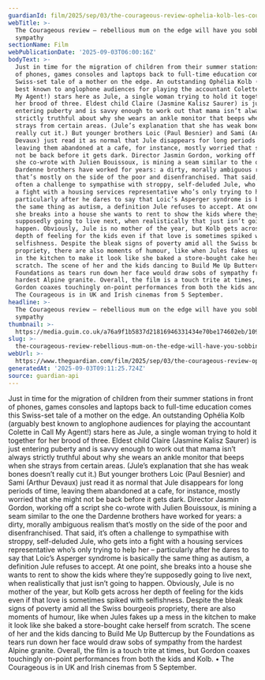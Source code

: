 ```yaml
---
guardianId: film/2025/sep/03/the-courageous-review-ophelia-kolb-les-courageux
webTitle: >-
  The Courageous review – rebellious mum on the edge will have you sobbing in
  sympathy
sectionName: Film
webPublicationDate: '2025-09-03T06:00:16Z'
bodyText: >-
  Just in time for the migration of children from their summer stations in front
  of phones, games consoles and laptops back to full-time education comes this
  Swiss-set tale of a mother on the edge. An outstanding Ophélia Kolb (arguably
  best known to anglophone audiences for playing the accountant Colette in Call
  My Agent!) stars here as Jule, a single woman trying to hold it together for
  her brood of three. Eldest child Claire (Jasmine Kalisz Saurer) is just
  entering puberty and is savvy enough to work out that mama isn’t always
  strictly truthful about why she wears an ankle monitor that beeps when she
  strays from certain areas. (Jule’s explanation that she has weak bones doesn’t
  really cut it.) But younger brothers Loic (Paul Besnier) and Sami (Arthur
  Devaux) just read it as normal that Jule disappears for long periods of time,
  leaving them abandoned at a cafe, for instance, mostly worried that she might
  not be back before it gets dark. Director Jasmin Gordon, working off a script
  she co-wrote with Julien Bouissoux, is mining a seam similar to the one the
  Dardenne brothers have worked for years: a dirty, morally ambiguous realism
  that’s mostly on the side of the poor and disenfranchised. That said, it’s
  often a challenge to sympathise with stroppy, self-deluded Jule, who gets into
  a fight with a housing services representative who’s only trying to help her –
  particularly after he dares to say that Loic’s Asperger syndrome is basically
  the same thing as autism, a definition Jule refuses to accept. At one point,
  she breaks into a house she wants to rent to show the kids where they’re
  supposedly going to live next, when realistically that just isn’t going to
  happen. Obviously, Jule is no mother of the year, but Kolb gets across her
  depth of feeling for the kids even if that love is sometimes spiked with
  selfishness. Despite the bleak signs of poverty amid all the Swiss bourgeois
  propriety, there are also moments of humour, like when Jules fakes up a mess
  in the kitchen to make it look like she baked a store-bought cake herself from
  scratch. The scene of her and the kids dancing to Build Me Up Buttercup by the
  Foundations as tears run down her face would draw sobs of sympathy from the
  hardest Alpine granite. Overall, the film is a touch trite at times, but
  Gordon coaxes touchingly on-point performances from both the kids and Kolb. •
  The Courageous is in UK and Irish cinemas from 5 September.
headline: >-
  The Courageous review – rebellious mum on the edge will have you sobbing in
  sympathy
thumbnail: >-
  https://media.guim.co.uk/a76a9f1b5837d21816946331434e70be174602eb/1094_0_2144_1716/500.jpg
slug: >-
  the-courageous-review-rebellious-mum-on-the-edge-will-have-you-sobbing-in-sympathy
webUrl: >-
  https://www.theguardian.com/film/2025/sep/03/the-courageous-review-ophelia-kolb-les-courageux
generatedAt: '2025-09-03T09:11:25.724Z'
source: guardian-api
---
```

Just in time for the migration of children from their summer stations in front of phones, games consoles and laptops back to full-time education comes this Swiss-set tale of a mother on the edge. An outstanding Ophélia Kolb (arguably best known to anglophone audiences for playing the accountant Colette in Call My Agent!) stars here as Jule, a single woman trying to hold it together for her brood of three. Eldest child Claire (Jasmine Kalisz Saurer) is just entering puberty and is savvy enough to work out that mama isn’t always strictly truthful about why she wears an ankle monitor that beeps when she strays from certain areas. (Jule’s explanation that she has weak bones doesn’t really cut it.) But younger brothers Loic (Paul Besnier) and Sami (Arthur Devaux) just read it as normal that Jule disappears for long periods of time, leaving them abandoned at a cafe, for instance, mostly worried that she might not be back before it gets dark. Director Jasmin Gordon, working off a script she co-wrote with Julien Bouissoux, is mining a seam similar to the one the Dardenne brothers have worked for years: a dirty, morally ambiguous realism that’s mostly on the side of the poor and disenfranchised. That said, it’s often a challenge to sympathise with stroppy, self-deluded Jule, who gets into a fight with a housing services representative who’s only trying to help her – particularly after he dares to say that Loic’s Asperger syndrome is basically the same thing as autism, a definition Jule refuses to accept. At one point, she breaks into a house she wants to rent to show the kids where they’re supposedly going to live next, when realistically that just isn’t going to happen. Obviously, Jule is no mother of the year, but Kolb gets across her depth of feeling for the kids even if that love is sometimes spiked with selfishness. Despite the bleak signs of poverty amid all the Swiss bourgeois propriety, there are also moments of humour, like when Jules fakes up a mess in the kitchen to make it look like she baked a store-bought cake herself from scratch. The scene of her and the kids dancing to Build Me Up Buttercup by the Foundations as tears run down her face would draw sobs of sympathy from the hardest Alpine granite. Overall, the film is a touch trite at times, but Gordon coaxes touchingly on-point performances from both the kids and Kolb. • The Courageous is in UK and Irish cinemas from 5 September.
